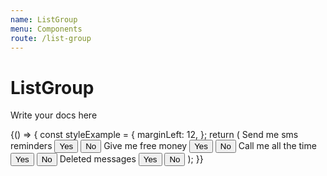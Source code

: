 ```yaml
---
name: ListGroup
menu: Components
route: /list-group
---
```



# ListGroup

Write your docs here

<Playground>
	{() => {
		const styleExample = {
			marginLeft: 12,
		};
		return (
			<ListGroup>
				<ListGroupItem>
					Send me sms reminders
					<ButtonGroup size="small" name="example-default-1" css={styleExample}>
						<Button value="yes">Yes</Button>
						<Button value="no">No</Button>
					</ButtonGroup>
				</ListGroupItem>
				<ListGroupItem>
					Give me free money
					<ButtonGroup size="small" name="example-default-2" css={styleExample}>
						<Button value="yes">Yes</Button>
						<Button value="no">No</Button>
					</ButtonGroup>
				</ListGroupItem>
				<ListGroupItem>
					Call me all the time
					<ButtonGroup size="small" name="example-default-3" css={styleExample}>
						<Button value="yes">Yes</Button>
						<Button value="no">No</Button>
					</ButtonGroup>
				</ListGroupItem>
				<ListGroupItem>
					Deleted messages
					<ButtonGroup size="small" name="example-default-4" css={styleExample}>
						<Button value="yes">Yes</Button>
						<Button value="no">No</Button>
					</ButtonGroup>
				</ListGroupItem>
			</ListGroup>
		);
	}}
</Playground>

<Props of={ListGroup} />
